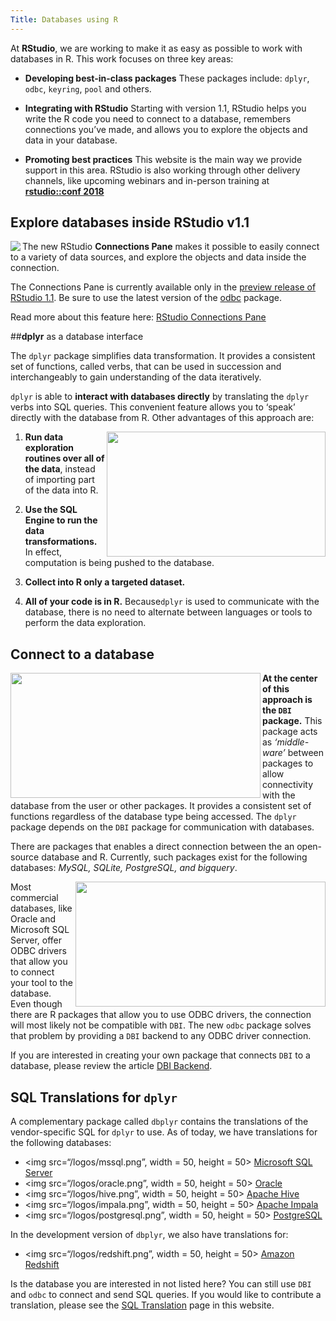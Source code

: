 ```yaml
---
Title: Databases using R
---
```


At **RStudio**, we are working to make it as easy as possible to work with databases in R. This work focuses on three key areas:

- **Developing best-in-class packages**  These packages include: `dplyr`, `odbc`, `keyring`, `pool` and others.

- **Integrating with RStudio**  Starting with version 1.1, RStudio helps you write the R code you need to connect to a database, remembers connections you've made, and allows you to explore the objects and data in your database.

- **Promoting best practices**  This website is the main way we provide support in this area.  RStudio is also working through other delivery channels, like upcoming webinars and in-person training at **[rstudio::conf 2018](https://www.rstudio.com/conference/)** 

## **Explore databases inside RStudio v1.1**

<div>
  <img src="/ide/tags.png"   align="left">
</div>

The new RStudio **Connections Pane** makes it possible to easily connect to a variety of data sources, and explore the objects and data inside the connection. 

The Connections Pane is currently available only in the [preview release of RStudio 1.1](https://www.rstudio.com/products/rstudio/download/preview/). Be sure to use the latest version of the [odbc](/odbc) package.

Read more about this feature here: [RStudio Connections Pane](/connections)

##**dplyr** as a database interface

The `dplyr` package simplifies data transformation. It provides a consistent set of functions, called verbs, that can be used in succession and interchangeably to gain understanding of the data iteratively.

`dplyr` is able to **interact with databases directly** by translating the `dplyr` verbs into SQL queries. This convenient feature allows you to ‘speak’ directly with the database from R. Other advantages of this approach are:


<div>
  <img src="/homepage/interact.png"   align="right" height="200" width="350">
</div>

 1. **Run data exploration routines over all of the data**, instead of importing part of the data into R.

 2. **Use the SQL Engine to run the data transformations.**  In effect, computation is being pushed to the database.

 3. **Collect into R only a targeted dataset.** 

 4. **All of your code is in R.**  Because`dplyr` is used to communicate with the database, there is no need to alternate between languages or tools to perform the data exploration.

## **Connect to a database**

<div>
  <img src="/homepage/open-source.png" height="200" width="400" align="left">
</div>

**At the center of this approach is the `DBI` package.** This package acts as *‘middle-ware’* between packages to allow connectivity with the database from the user or other packages. It provides a consistent set of functions regardless of the database type being accessed. The `dplyr` package depends on the `DBI` package for communication with databases.

There are packages that enables a direct connection between the an open-source database and R. Currently, such packages exist for the following databases: *MySQL, SQLite, PostgreSQL, and bigquery*. 


<div>
  <img src="/homepage/commercial.png" height="200" width="400" align="right">
</div>

Most commercial databases, like Oracle and Microsoft SQL Server, offer ODBC drivers that allow you to connect your tool to the database. Even though there are R packages that allow you to use ODBC drivers, the connection will most likely not be compatible with `DBI`. The new `odbc` package solves that problem by providing a `DBI` backend to any ODBC driver connection. 

If you are interested in creating your own package that connects `DBI` to a database, please review the article [DBI Backend](backend).

## SQL Translations for `dplyr`

A complementary package called `dbplyr` contains the translations of the vendor-specific SQL for `dplyr` to use. As of today, we have translations for the following databases:

  - <img src="/logos/mssql.png", width = 50, height = 50> [Microsoft SQL Server](microsoft-sql-server)
  - <img src="/logos/oracle.png", width = 50, height = 50>  [Oracle](oracle)
  - <img src="/logos/hive.png", width = 50, height = 50> [Apache Hive](hive)
  - <img src="/logos/impala.png", width = 50, height = 50> [Apache Impala](impala)
  - <img src="/logos/postgresql.png", width = 50, height = 50> [PostgreSQL](postgresql)

In the development version of `dbplyr`, we also have translations for:

  - <img src="/logos/redshift.png", width = 50, height = 50> [Amazon Redshift](redshift)


Is the database you are interested in not listed here? You can still use `DBI` and `odbc` to connect and send SQL queries.  If you would like to contribute a translation, please see the [SQL Translation](translation) page in this website.


